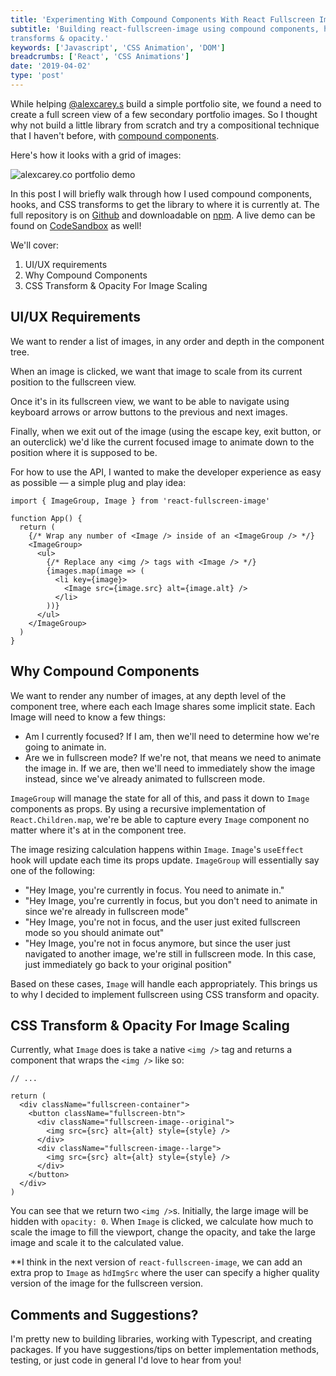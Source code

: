 ```yaml
---
title: 'Experimenting With Compound Components With React Fullscreen Image'
subtitle: 'Building react-fullscreen-image using compound components, hooks, and CSS
transforms & opacity.'
keywords: ['Javascript', 'CSS Animation', 'DOM']
breadcrumbs: ['React', 'CSS Animations']
date: '2019-04-02'
type: 'post'
---
```



While helping [@alexcarey.s](https://alexcarey.co/) build a simple portfolio site, we found a need
to create a full screen view of a few secondary portfolio images. So I thought why not build a
little library from scratch and try a compositional technique that I haven't before, with [compound
components](https://kentcdodds.com/blog/compound-components-with-react-hooks?ref=timcchang.com/blog/react-fullscreen-image/).

Here's how it looks with a grid of images:

<Image src={demo} alt="alexcarey.co portfolio demo" shadow />

In this post I will briefly walk through how I used compound components, hooks, and CSS transforms to get
the library to where it is currently at. The full repository is on [Github](https://github.com/timc1/react-fullscreen-image) and downloadable on
[npm](https://www.npmjs.com/package/react-fullscreen-image). A live demo can be found on
[CodeSandbox](https://codesandbox.io/s/o9m59jj3oq) as well!

We'll cover:

1. UI/UX requirements
2. Why Compound Components
3. CSS Transform & Opacity For Image Scaling

## UI/UX Requirements

We want to render a list of images, in any order and depth in the component tree.

When an image is clicked, we want that image to scale from its current position to the fullscreen view.

Once it's in its fullscreen view, we want to be able to navigate using keyboard arrows or arrow buttons to the
previous and next images.

Finally, when we exit out of the image (using the escape key, exit button, or an outerclick) we'd like the current focused image to
animate down to the position where it is supposed to be.

For how to use the API, I wanted to make the developer experience as easy as possible — a
simple plug and play idea:

```tsx
import { ImageGroup, Image } from 'react-fullscreen-image'

function App() {
  return (
    {/* Wrap any number of <Image /> inside of an <ImageGroup /> */}
    <ImageGroup>
      <ul>
        {/* Replace any <img /> tags with <Image /> */}
        {images.map(image => (
          <li key={image}>
            <Image src={image.src} alt={image.alt} />
          </li>
        ))}
      </ul>
    </ImageGroup>
  )
}
```

## Why Compound Components

We want to render any number of images, at any depth level of the component tree, where each each
Image shares some implicit state. Each Image will need to know a few things:

- Am I currently focused? If I am, then we'll need to determine how we're going to animate in.
- Are we in fullscreen mode? If we're not, that means we need to animate the image in.
  If we are, then we'll need to immediately show the image instead, since we've already animated
  to fullscreen mode.

`ImageGroup` will manage the state for all of this, and pass it down to `Image` components as props.
By using a recursive implementation of `React.Children.map`, we're be able to capture every `Image`
component no matter where it's at in the component tree.

The image resizing calculation happens within `Image`. `Image`'s `useEffect` hook will update each
time its props update. `ImageGroup` will essentially say one of the following:

- "Hey Image, you're currently in focus. You need to animate in."
- "Hey Image, you're currently in focus, but you don't need to animate in since we're already in
  fullscreen mode"
- "Hey Image, you're not in focus, and the user just exited fullscreen mode so you should animate
  out"
- "Hey Image, you're not in focus anymore, but since the user just navigated to another image, we're
  still in fullscreen mode. In this case, just immediately go back to your original position"

Based on these cases, `Image` will handle each appropriately. This brings us to why I decided to
implement fullscreen using CSS transform and opacity.

## CSS Transform & Opacity For Image Scaling

Currently, what `Image` does is take a native `<img />` tag and
returns a component that wraps the `<img />` like so:

```tsx
// ...

return (
  <div className="fullscreen-container">
    <button className="fullscreen-btn">
      <div className="fullscreen-image--original">
        <img src={src} alt={alt} style={style} />
      </div>
      <div className="fullscreen-image--large">
        <img src={src} alt={alt} style={style} />
      </div>
    </button>
  </div>
)
```

You can see that we return two `<img />`s. Initially, the large image will be hidden with `opacity: 0`.
When `Image` is clicked, we calculate how much to scale the image to fill the viewport, change the
opacity, and take the large image and scale it to the calculated value.

\*\*I think in the next version of `react-fullscreen-image`, we can add an extra prop to
`Image` as `hdImgSrc` where the user can specify a higher quality version of the image for the
fullscreen version.

## Comments and Suggestions?

I'm pretty new to building libraries, working with Typescript, and creating packages. If you have suggestions/tips on
better implementation methods, testing, or just code in general I'd love to hear from you!
